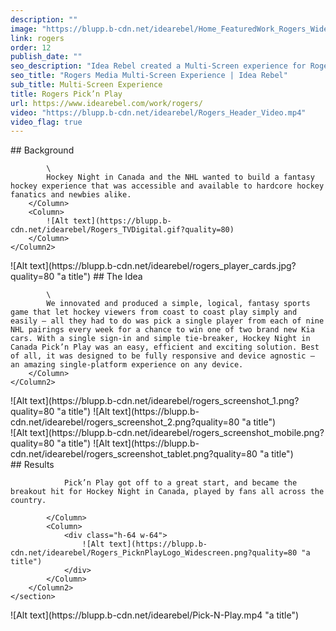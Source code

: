 ```yaml
---
description: ""
image: "https://blupp.b-cdn.net/idearebel/Home_FeaturedWork_Rogers_Widescreen-1280x720.jpg?quality=80"
link: rogers
order: 12
publish_date: ""
seo_description: "Idea Rebel created a Multi-Screen experience for Rogers Media connecting users with the Sportsnet brand through digital with Pick ‘n Play. Check it out!"
seo_title: "Rogers Media Multi-Screen Experience | Idea Rebel"
sub_title: Multi-Screen Experience
title: Rogers Pick’n Play
url: https://www.idearebel.com/work/rogers/
video: "https://blupp.b-cdn.net/idearebel/Rogers_Header_Video.mp4"
video_flag: true
---
```


<section class="container mx-auto max-w-6xl py-10">
    <Column2>
        <Column>
            ## Background

            \
            Hockey Night in Canada and the NHL wanted to build a fantasy hockey experience that was accessible and available to hardcore hockey fanatics and newbies alike.
        </Column>
        <Column>
            ![Alt text](https://blupp.b-cdn.net/idearebel/Rogers_TVDigital.gif?quality=80)
        </Column>
    </Column2>
</section>
<section class="container mx-auto max-w-6xl py-10">
    <Column2>
        <Column>
            ![Alt text](https://blupp.b-cdn.net/idearebel/rogers_player_cards.jpg?quality=80 "a title")
        </Column>
        <Column>
            ## The Idea

            \
            We innovated and produced a simple, logical, fantasy sports game that let hockey viewers from coast to coast play simply and easily – all they had to do was pick a single player from each of nine NHL pairings every week for a chance to win one of two brand new Kia cars. With a single sign-in and simple tie-breaker, Hockey Night in Canada Pick’n Play was an easy, efficient and exciting solution. Best of all, it was designed to be fully responsive and device agnostic – an amazing single-platform experience on any device.
        </Column>
    </Column2>
</section>
<section class="container mx-auto max-w-6xl p-20 bg-secondary">
    <Column2>
        <Column>
            ![Alt text](https://blupp.b-cdn.net/idearebel/rogers_screenshot_1.png?quality=80 "a title")
        </Column>
        <Column>
            ![Alt text](https://blupp.b-cdn.net/idearebel/rogers_screenshot_2.png?quality=80 "a title")
        </Column>
    </Column2>
</section>
<section class="container mx-auto max-w-6xl p-20 bg-secondary">
    <Column2>
        <Column>
            ![Alt text](https://blupp.b-cdn.net/idearebel/rogers_screenshot_mobile.png?quality=80 "a title")
        </Column>
        <Column>
            ![Alt text](https://blupp.b-cdn.net/idearebel/rogers_screenshot_tablet.png?quality=80 "a title")
        </Column>
    </Column2>
</section>
<section class="bg-secondary mt-20">
    <section class="container mx-auto max-w-6xl py-20 flex justify-between">
        <Column2>
            <Column>
                ## Results

                Pick’n Play got off to a great start, and became the breakout hit for Hockey Night in Canada, played by fans all across the country.

            </Column>
            <Column>
                <div class="h-64 w-64">
                    ![Alt text](https://blupp.b-cdn.net/idearebel/Rogers_PicknPlayLogo_Widescreen.png?quality=80 "a title")
                </div>
            </Column>
        </Column2>
    </section>
</section>
<section class="container mx-auto max-w-6xl mt-20 p-20 bg-secondary">
    <Column>
        ![Alt text](https://blupp.b-cdn.net/idearebel/Pick-N-Play.mp4 "a title")
    </Column>
</section>

<section class="container mx-auto max-w-6xl p-4 md:py-2">
    <Column>
        <div class="flex justify-between">
            <div>
            <PreviousProject
                link="/work/infiniti-virtual-reality/"
                title="Infiniti Driver's Seat App"
            />
            </div>
            <NextProject
                link="/work/bmw-virtual-reality/"
                title="BMW Become Electric Apps"
            />
        </div>
    </Column>
</section>
